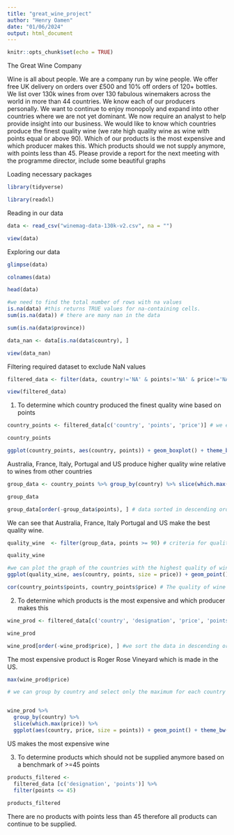 ```yaml
---
title: "great_wine_project"
author: "Henry Oamen"
date: "01/06/2024"
output: html_document
---
```


```r
knitr::opts_chunk$set(echo = TRUE)
```
The Great Wine Company

Wine is all about people. We are a company run by wine people. We offer free UK delivery on orders over £500 and 10% off orders of 120+ bottles. We list over 130k wines from over 130 fabulous winemakers across the world in more than 44 countries. We know each of our producers personally. We want to continue to enjoy monopoly and expand into other countries where we are not yet dominant. We now require an analyst to help provide insight into our business. We would like to know which countries produce the finest quality wine (we rate high quality wine as wine with points equal or above 90). Which of our products is the most expensive and which producer makes this. Which products should we not supply anymore, with points less than 45. Please provide a report for the next meeting with the programme director, include some beautiful graphs 


Loading necessary packages

```r
library(tidyverse)
```

```r
library(readxl)
```
Reading in our data

```r
data <- read_csv("winemag-data-130k-v2.csv", na = "")
```

```r
view(data)
```
Exploring our data

```r
glimpse(data)
```


```r
colnames(data)
```

```r
head(data)
```


```r
#we need to find the total number of rows with na values 
is.na(data) #this returns TRUE values for na-containing cells. 
sum(is.na(data)) # there are many nan in the data
```


```r
sum(is.na(data$province))
```

```r
data_nan <- data[is.na(data$country), ]

view(data_nan) 
```
Filtering required dataset to exclude NaN values

```r
filtered_data <- filter(data, country!='NA' & points!='NA' & price!='NA' & province!='NA' & designation != 'NA') # we can exclude the rows with NaN

view(filtered_data)
```

1. To determine which country produced the finest quality wine based on points

```r

country_points <- filtered_data[c('country', 'points', 'price')] # we extract the columns of interest from the filtered data

country_points
```


```r
ggplot(country_points, aes(country, points)) + geom_boxplot() + theme_bw() + theme(plot.title = element_text(hjust = 0.5, colour = "steelblue", face = "bold"), axis.text.x = element_text(size = 8, colour = "black", angle = 40, vjust = 1, hjust = 1)) + labs(title = "Wine Points vs Country of production", x = "Country of production", y = "Points")
```

Australia, France, Italy, Portugal and US produce higher quality wine relative to wines from other countries



```r

group_data <- country_points %>% group_by(country) %>% slice(which.max(points)) # we select the rows having max points for each country

group_data
```


```r
group_data[order(-group_data$points), ] # data sorted in descending order to quickly see the countries with the highest points 
```

We can see that Australia, France, Italy Portugal and US make the best quality wine.

```r

quality_wine  <- filter(group_data, points >= 90) # criteria for quality wine is points >= 90, we select countries that meet this criteria for quality wine

quality_wine
```


```r
#we can plot the graph of the countries with the highest quality of wine
ggplot(quality_wine, aes(country, points, size = price)) + geom_point() + theme_bw() + theme(plot.title = element_text(hjust = 0.5, colour = "red", face = "bold"), axis.text.x = element_text(size = 10, colour = "black", angle = 40, vjust = 1, hjust = 1)) + labs(title = "Highest points vs Country of production", x = "Country of production", y = "Points")
```


```r
cor(country_points$points, country_points$price) # The quality of wine shows some moderate correlation with the price but not a perfect relationship.
```


2. To determine which products is the most expensive and which producer makes this

```r
wine_prod <- filtered_data[c('country', 'designation', 'price', 'points')] # we select the desired columns

wine_prod
```

```r

wine_prod[order(-wine_prod$price), ] #we sort the data in descending order to find the province producing the most expensive wine
```
The most expensive product is Roger Rose Vineyard which is made in the US.

```r
max(wine_prod$price)
```


```r
# we can group by country and select only the maximum for each country


wine_prod %>% 
  group_by(country) %>% 
  slice(which.max(price)) %>%
  ggplot(aes(country, price, size = points)) + geom_point() + theme_bw() + theme(plot.title = element_text(hjust = 0.5, colour = "red", face = "bold"), axis.text.x = element_text(size = 9, colour = "black", angle = 40, vjust = 1, hjust = 1)) + labs(title = "Wine Prices vs Country of production", x = "Country of production", y = "Price")

```

US makes the most expensive wine

3. To determine products which should not be supplied anymore based on a benchmark of >=45 points


```r
products_filtered <- 
  filtered_data [c('designation', 'points')] %>% 
  filter(points <= 45)
                
products_filtered 


```
There are no products with points less than 45 therefore all products can continue to be supplied.


